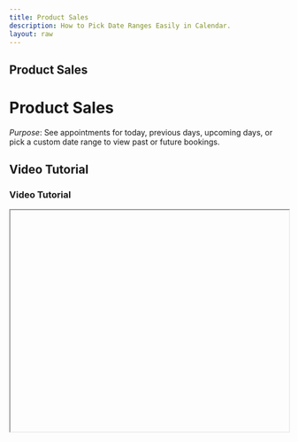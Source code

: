 ```yaml
---
title: Product Sales
description: How to Pick Date Ranges Easily in Calendar.
layout: raw
---
```



<div className="mdx-content">

## Product Sales

<h1 className="text-3xl font-bold text-gray-900 mb-4">Product Sales</h1>  

*Purpose*: See appointments for today, previous days, upcoming days, or pick a custom date range to view past or future bookings.

## Video Tutorial

<h3 className="text-xl font-medium text-gray-800 mb-2">Video Tutorial</h3>

<iframe
  width="100%"
  height="400"
  title="Pick date range tutorial"
  allowFullScreen
  className="rounded-lg"
/>

---

## Steps:

<h2 className="text-2xl font-semibold text-gray-800 mt-8 mb-4">Step-by-step Instructions</h2>

## **Case 10 : Sales – Products**

### Steps to View and Manage Product Sales:

❶ On the **dashboard**, click on **“Sales”**.  
❷ In the top tabs, click **“Products”** to view all **product sales** (e.g., shampoos, conditioners, beauty tools).  
❸ Click **“Add Sale”** to start a new sale involving products.  
❹ Select the **product**, quantity, client, and payment method.  
❺ To **edit a product sale**, click into the Sale ID or three-dot menu and choose **“Edit Sale”**.  
❻ Use the same menu to **refund** or **void** a product sale.  
❼ You can **view invoice**, **client details**, and track **product quantities** from this screen.  

---

<div className="space-y-4 mt-6">

<div className="my-10 border-t border-gray-200" />

## More questions about this

<h3 className="text-xl font-semibold text-black mb-4 mt-10"> More questions about this?</h3>
</div>
<div className="space-y-4 mt-6">
  <details className="bg-white rounded-md p-4 border border-gray-300">
  <summary
    className="font-medium text-base text-gray-900"
    style={{
      backgroundColor: 'transparent',
      outline: 'none',
      cursor: 'pointer',
      userSelect: 'none',
      listStyle: 'none',
    }}
  >Can I view appointments from last month?</summary>
   <p className="mt-2 text-sm text-gray-700">
      Yes, use the date picker to go back and choose any range from the past.
    </p>
  </details>

  <details className="bg-white rounded-md p-4 border border-gray-300">
  <summary
    className="font-medium text-base text-gray-900"
    style={{
      backgroundColor: 'transparent',
      outline: 'none',
      cursor: 'pointer',
      userSelect: 'none',
      listStyle: 'none',
    }}
  >Does this affect my reports?</summary>
    <p className="mt-2 text-sm text-gray-700">
      No, this is only for viewing appointments. Reports are generated separately.
    </p>
  </details>
</div>
</div>

---

<div className="space-y-4 mt-6">

<div className="my-10 border-t border-gray-200" />

<div className="mdx-content mt-10">

Was this article helpful?

<div style={{ display: 'flex', gap: '1rem' }}>
  <button style={{ padding: '0.5rem', borderRadius: '9999px', backgroundColor: '#f0f0f0' }}>
    👍
  </button>
  <button style={{ padding: '0.5rem', borderRadius: '9999px', backgroundColor: '#f0f0f0' }}>
    👎
  </button>
</div>
</div>

---
</div>
